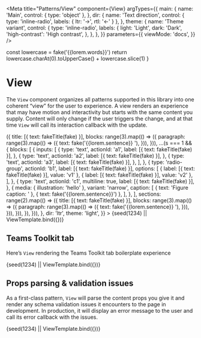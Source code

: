 
<Meta
  title="Patterns/View"
  component={View}
  argTypes={{
    main: {
      name: 'Main',
      control: { type: 'object' },
    },
    dir: {
      name: 'Text direction',
      control: { type: 'inline-radio', labels: { ltr: '→', rtl: '←' } },
    },
    theme: {
      name: 'Theme variant',
      control: {
        type: 'inline-radio',
        labels: {
          light: 'Light',
          dark: 'Dark',
          'high-contrast': 'High contrast',
        },
      },
    },
  }}
  parameters={{
    viewMode: 'docs',
  }}
/>

  const lowercase = fake('{{lorem.words}}')
  return lowercase.charAt(0).toUpperCase() + lowercase.slice(1)
}


# View

The `View` component organizes all patterns supported in this library into one
coherent “view” for the user to experience. A view renders an experience that
may have motion and interactivity but starts with the same content you
supply. Content will only change if the user triggers the change, and at
that time `View` will call its interaction callback with the update.

<Canvas withSource="none">
  <Story
    name="Intro"
    args={{
      main: {
        title: [{ text: 'Fluent React Patterns' }],
        abstract: [
          {
            text: 'This is a demonstration of Fluent React Patterns’ View component. ',
          },
          { text: fake('{{lorem.paragraph}}') },
        ],
        sections: range(4).map((s) => ({
          title: [{ text: fakeTitle(fake) }],
          blocks: range(3).map(() => ({
            paragraph: range(3).map(() => ({
              text: fake('{{lorem.sentence}} '),
            })),
          })),
          ...(s === 1 && {
            blocks: [
              {
                inputs: [
                  {
                    type: 'text',
                    actionId: 'a1',
                    label: [{ text: fakeTitle(fake) }],
                  },
                  {
                    type: 'text',
                    actionId: 'a2',
                    label: [{ text: fakeTitle(fake) }],
                  },
                  {
                    type: 'text',
                    actionId: 'a3',
                    label: [{ text: fakeTitle(fake) }],
                  },
                ],
              },
              {
                type: 'radio-group',
                actionId: 'b1',
                label: [{ text: fakeTitle(fake) }],
                options: [
                  { label: [{ text: fakeTitle(fake) }], value: 'v1' },
                  { label: [{ text: fakeTitle(fake) }], value: 'v2' },
                ],
              },
              {
                type: 'text',
                actionId: 'c1',
                multiline: true,
                label: [{ text: fakeTitle(fake) }],
              },
              {
                media: { illustration: 'hello' },
                variant: 'narrow',
                caption: [
                  { text: 'Figure caption: ' },
                  { text: fake('{{lorem.sentence}}') },
                ],
              },
            ],
            sections: range(2).map(() => ({
              title: [{ text: fakeTitle(fake) }],
              blocks: range(3).map(() => ({
                paragraph: range(3).map(() => ({
                  text: fake('{{lorem.sentence}} '),
                })),
              })),
            })),
          }),
        })),
      },
      dir: 'ltr',
      theme: 'light',
    }}
  >
    {seed(1234) || ViewTemplate.bind({})}
  </Story>
</Canvas>

<ArgsTable story="Intro" />

## Teams Toolkit tab

Here’s `View` rendering the Teams Toolkit tab boilerplate experience

<Canvas>
  <Story
    name="Teams Toolkit tab"
    args={{
      main: {
        title: [{ text: 'Congratulations!' }],
        abstract: [{ text: 'Your app is running in your local environment' }],
        message: { media: { illustration: 'thanks' } },
        blocks: [
          {
            card: [
              {
                tabs: [
                  {
                    tab: { label: '1. Build your app locally' },
                    panel: [
                      { paragraph: [{ text: 'Change this code' }], level: 2 },
                      {
                        paragraph: [
                          { text: 'The front end is a ' },
                          { text: 'create-react-app', variant: 'code' },
                          { text: '. The entry point is ' },
                          { text: 'tabs/src/index.tsx', variant: 'code' },
                          {
                            text: '. Just save any file and this page will reload automatically.',
                          },
                        ],
                      },
                      {
                        paragraph: [{ text: 'Get the current user' }],
                        level: 2,
                      },
                      {
                        paragraph: [
                          {
                            text: 'Access basic information about the user like this:',
                          },
                        ],
                      },
                      {
                        caption: [
                          {
                            text: 'Javascript code for accessing the user’s basic information',
                          },
                        ],
                        captionHidden: true,
                        media: {
                          code: 'const credential = new TeamsUserCredential();\nconst user = await credential.getUserInfo();',
                        },
                      },
                      {
                        paragraph: [{ text: 'Get the user’s profile photo' }],
                        level: 2,
                      },
                      {
                        paragraph: [
                          {
                            text: 'Click below to authorize this app to read your profile photo using Microsoft Graph.',
                          },
                        ],
                      },
                      {
                        inputs: [
                          {
                            type: 'button',
                            actionId: 'auth',
                            label: 'Authorize',
                            variant: 'primary',
                          },
                        ],
                        variant: 'narrow-block',
                      },
                    ],
                  },
                  {
                    tab: { label: '2. Provision and deploy to the cloud' },
                    panel: [
                      {
                        paragraph: [{ text: 'Deploy to the cloud' }],
                        level: 2,
                      },
                      {
                        paragraph: [
                          {
                            text: 'Before publishing your app to Teams App Catalog, you may want to provision and deploy your app’s resources to the cloud to make sure your app will be running smoothly!',
                          },
                        ],
                      },
                      {
                        paragraph: [
                          {
                            text: 'To provision your resources, you can either use our CLI command ',
                          },
                          { text: 'teamsfx provision', variant: 'code' },
                          {
                            text: ' or apply “Teams: Provision in the cloud” in Command palette.',
                          },
                        ],
                      },
                      {
                        paragraph: [
                          {
                            text: 'To deploy your app, you can either use our CLI command ',
                          },
                          { text: 'teamsfx deploy', variant: 'code' },
                          {
                            text: ' or apply “Teams: Deploy to the cloud” in Command palette.',
                          },
                        ],
                      },
                    ],
                  },
                ],
                label: 'Steps to get started',
                tabListVariant: 'center',
              },
            ],
          },
        ],
      },
    }}
  >
    {seed(1234) || ViewTemplate.bind({})}
  </Story>
</Canvas>

## Props parsing & validation issues

As a first-class pattern, `View` will parse the content props you give it
and render any schema validation issues it encounters to the page in
development. In production, it will display an error message to the user and
call its error callback with the issues.

<Canvas withSource="none">
  <Story
    name="Props validation"
    args={{
      main: {
        title: [{ potato: 'This content won’t be valid.' }],
      },
    }}
  >
    {seed(1234) || ViewTemplate.bind({})}
  </Story>
</Canvas>

